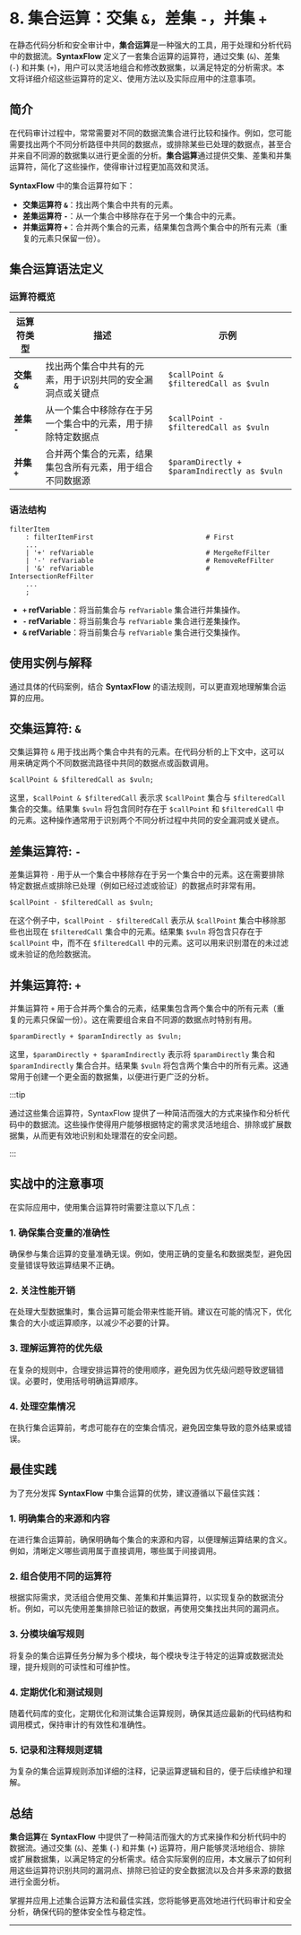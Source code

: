 # 8. 集合运算：交集 `&`，差集 `-`，并集 `+`

在静态代码分析和安全审计中，**集合运算**是一种强大的工具，用于处理和分析代码中的数据流。**SyntaxFlow** 定义了一套集合运算的运算符，通过交集 (`&`)、差集 (`-`) 和并集 (`+`)，用户可以灵活地组合和修改数据集，以满足特定的分析需求。本文将详细介绍这些运算符的定义、使用方法以及实际应用中的注意事项。


<TOCInline toc={toc} />

## 简介

在代码审计过程中，常常需要对不同的数据流集合进行比较和操作。例如，您可能需要找出两个不同分析路径中共同的数据点，或排除某些已处理的数据点，甚至合并来自不同源的数据集以进行更全面的分析。**集合运算**通过提供交集、差集和并集运算符，简化了这些操作，使得审计过程更加高效和灵活。

**SyntaxFlow** 中的集合运算符如下：

- **交集运算符 `&`**：找出两个集合中共有的元素。
- **差集运算符 `-`**：从一个集合中移除存在于另一个集合中的元素。
- **并集运算符 `+`**：合并两个集合的元素，结果集包含两个集合中的所有元素（重复的元素只保留一份）。

## 集合运算语法定义

### 运算符概览

| 运算符类型       | 描述                                                         | 示例                                                         |
|------------------|--------------------------------------------------------------|--------------------------------------------------------------|
| **交集 `&`**     | 找出两个集合中共有的元素，用于识别共同的安全漏洞点或关键点   | `$callPoint & $filteredCall as $vuln`                        |
| **差集 `-`**     | 从一个集合中移除存在于另一个集合中的元素，用于排除特定数据点 | `$callPoint - $filteredCall as $vuln`                        |
| **并集 `+`**     | 合并两个集合的元素，结果集包含所有元素，用于组合不同数据源   | `$paramDirectly + $paramIndirectly as $vuln`                  |

### 语法结构

```antlr
filterItem
    : filterItemFirst                            # First
    ...
    | '+' refVariable                            # MergeRefFilter
    | '-' refVariable                            # RemoveRefFilter
    | '&' refVariable                            # IntersectionRefFilter
    ...
    ;
```

- **`+` refVariable**：将当前集合与 `refVariable` 集合进行并集操作。
- **`-` refVariable**：将当前集合与 `refVariable` 集合进行差集操作。
- **`&` refVariable**：将当前集合与 `refVariable` 集合进行交集操作。

## 使用实例与解释

通过具体的代码案例，结合 **SyntaxFlow** 的语法规则，可以更直观地理解集合运算的应用。

## 交集运算符: `&`

交集运算符 `&` 用于找出两个集合中共有的元素。在代码分析的上下文中，这可以用来确定两个不同数据流路径中共同的数据点或函数调用。

```syntaxflow
$callPoint & $filteredCall as $vuln;
```

这里，`$callPoint & $filteredCall` 表示求 `$callPoint` 集合与 `$filteredCall` 集合的交集。结果集 `$vuln` 将包含同时存在于 `$callPoint` 和 `$filteredCall` 中的元素。这种操作通常用于识别两个不同分析过程中共同的安全漏洞或关键点。

## 差集运算符: `-`

差集运算符 `-` 用于从一个集合中移除存在于另一个集合中的元素。这在需要排除特定数据点或排除已处理（例如已经过滤或验证）的数据点时非常有用。

```syntaxflow
$callPoint - $filteredCall as $vuln;
```

在这个例子中，`$callPoint - $filteredCall` 表示从 `$callPoint` 集合中移除那些也出现在 `$filteredCall` 集合中的元素。结果集 `$vuln` 将包含只存在于 `$callPoint` 中，而不在 `$filteredCall` 中的元素。这可以用来识别潜在的未过滤或未验证的危险数据流。

## 并集运算符: `+`

并集运算符 `+` 用于合并两个集合的元素，结果集包含两个集合中的所有元素（重复的元素只保留一份）。这在需要组合来自不同源的数据点时特别有用。

```syntaxflow
$paramDirectly + $paramIndirectly as $vuln;
```

这里，`$paramDirectly + $paramIndirectly` 表示将 `$paramDirectly` 集合和 `$paramIndirectly` 集合合并。结果集 `$vuln` 将包含两个集合中的所有元素。这通常用于创建一个更全面的数据集，以便进行更广泛的分析。

:::tip

通过这些集合运算符，SyntaxFlow 提供了一种简洁而强大的方式来操作和分析代码中的数据流。这些操作使得用户能够根据特定的需求灵活地组合、排除或扩展数据集，从而更有效地识别和处理潜在的安全问题。

:::

## 实战中的注意事项

在实际应用中，使用集合运算符时需要注意以下几点：

### 1. 确保集合变量的准确性

确保参与集合运算的变量准确无误。例如，使用正确的变量名和数据类型，避免因变量错误导致运算结果不正确。

### 2. 关注性能开销

在处理大型数据集时，集合运算可能会带来性能开销。建议在可能的情况下，优化集合的大小或运算顺序，以减少不必要的计算。

### 3. 理解运算符的优先级

在复杂的规则中，合理安排运算符的使用顺序，避免因为优先级问题导致逻辑错误。必要时，使用括号明确运算顺序。

### 4. 处理空集情况

在执行集合运算前，考虑可能存在的空集合情况，避免因空集导致的意外结果或错误。

## 最佳实践

为了充分发挥 **SyntaxFlow** 中集合运算的优势，建议遵循以下最佳实践：

### 1. 明确集合的来源和内容

在进行集合运算前，确保明确每个集合的来源和内容，以便理解运算结果的含义。例如，清晰定义哪些调用属于直接调用，哪些属于间接调用。

### 2. 组合使用不同的运算符

根据实际需求，灵活组合使用交集、差集和并集运算符，以实现复杂的数据流分析。例如，可以先使用差集排除已验证的数据，再使用交集找出共同的漏洞点。

### 3. 分模块编写规则

将复杂的集合运算任务分解为多个模块，每个模块专注于特定的运算或数据流处理，提升规则的可读性和可维护性。

### 4. 定期优化和测试规则

随着代码库的变化，定期优化和测试集合运算规则，确保其适应最新的代码结构和调用模式，保持审计的有效性和准确性。

### 5. 记录和注释规则逻辑

为复杂的集合运算规则添加详细的注释，记录运算逻辑和目的，便于后续维护和理解。

## 总结

**集合运算**在 **SyntaxFlow** 中提供了一种简洁而强大的方式来操作和分析代码中的数据流。通过交集 (`&`)、差集 (`-`) 和并集 (`+`) 运算符，用户能够灵活地组合、排除或扩展数据集，以满足特定的分析需求。结合实际案例的应用，本文展示了如何利用这些运算符识别共同的漏洞点、排除已验证的安全数据流以及合并多来源的数据进行全面分析。

掌握并应用上述集合运算方法和最佳实践，您将能够更高效地进行代码审计和安全分析，确保代码的整体安全性与稳定性。

---